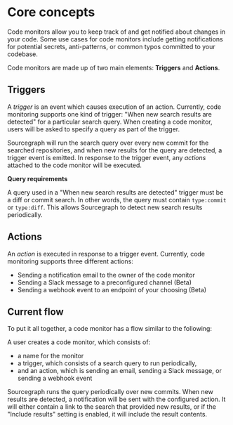 # Core concepts

Code monitors allow you to keep track of and get notified about changes in your code. Some use cases for code monitors include getting notifications for potential secrets, anti-patterns, or common typos committed to your codebase.

Code monitors are made up of two main elements: **Triggers** and **Actions**.

## Triggers

A _trigger_ is an event which causes execution of an action. Currently, code monitoring supports one kind of trigger: "When new search results are detected" for a particular search query. When creating a code monitor, users will be asked to specify a query as part of the trigger.

Sourcegraph will run the search query over every new commit for the searched repositories, and when new results for the query are detected, a trigger event is emitted. In response to the trigger event, any _actions_ attached to the code monitor will be executed.

**Query requirements**

A query used in a "When new search results are detected" trigger must be a diff or commit search. In other words, the query must contain `type:commit` or `type:diff`. This allows Sourcegraph to detect new search results periodically.

## Actions

An _action_ is executed in response to a trigger event. Currently, code monitoring supports three different actions:

* Sending a notification email to the owner of the code monitor
* Sending a Slack message to a preconfigured channel (Beta)
* Sending a webhook event to an endpoint of your choosing (Beta)

## Current flow

To put it all together, a code monitor has a flow similar to the following:

A user creates a code monitor, which consists of:

  * a name for the monitor
  * a trigger, which consists of a search query to run periodically,
  * and an action, which is sending an email, sending a Slack message, or sending a webhook event

Sourcegraph runs the query periodically over new commits. When new results are detected, a notification will be sent with the configured action. It will either contain a link to the search that provided new results, or if the "Include results" setting is enabled, it will include the result contents.
